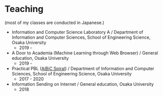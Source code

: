 # Teaching

(most of my classes are conducted in Japanese.)

* Information and Computer Science Laboratory A / Department of Information and Computer Sciences, School of Engineering Science, Osaka University 
  * 2019 -
* A Door to Academia (Machine Learning through Web Browser)  / General education, Osaka University 
  * 2019 - 
* Practical PBL ([AiBiC Spiral](https://aibic-spiral.enpit.jp/)) / Department of Information and Computer Sciences, School of Engineering Science, Osaka University 
  * 2017 - 2020
* Information Sending on Internet / General education, Osaka University 
  * 2018